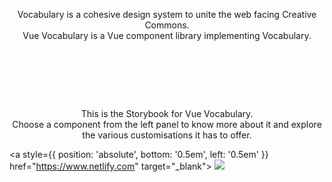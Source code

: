 

<Meta title = 'Vue Vocabulary/Introduction'/>

<center>
  <svg width="212" height="40" viewBox="0 0 212 40" xmlns="http://www.w3.org/2000/svg" class="has-text-black">
    <use href={`${vocabularySvg}#vocabulary`}></use>
  </svg>

  <p class="text-normal">
    Vocabulary is a cohesive design system to unite the web facing Creative Commons.<br/>
    Vue Vocabulary is a Vue component library implementing Vocabulary.
  </p>

  <a href="https://github.com/creativecommons/vue-vocabulary" class="github-corner">
    <svg width="80" height="80" viewBox="0 0 250 250" xmlns="http://www.w3.org/2000/svg">
      <use href={`${gitHubCornerSvg}#githubcorner`}></use>
    </svg>
  </a>

  <p class="text-normal">
    This is the Storybook for Vue Vocabulary.<br/>
    Choose a component from the left panel to know more about it and explore the various customisations it has to offer.
  </p>
</center>

<a style={{ position: 'absolute', bottom: '0.5em', left: '0.5em' }} href="https://www.netlify.com" target="_blank">
  <img src="https://www.netlify.com/img/global/badges/netlify-light.svg"/>
</a>
